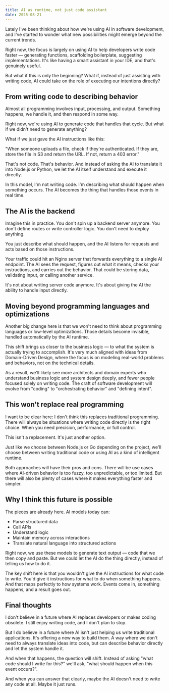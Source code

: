 ```yaml
---
title: AI as runtime, not just code assistant
date: 2025-08-21
---
```


Lately I've been thinking about how we're using AI in software development, and I've started to wonder what new possibilities might emerge beyond the current trends.

Right now, the focus is largely on using AI to help developers write code faster — generating functions, scaffolding boilerplate, suggesting implementations. It's like having a smart assistant in your IDE, and that's genuinely useful.

But what if this is only the beginning? What if, instead of just assisting with writing code, AI could take on the role of executing our intentions directly?

## From writing code to describing behavior

Almost all programming involves input, processing, and output. Something happens, we handle it, and then respond in some way.

Right now, we're using AI to generate code that handles that cycle. But what if we didn't need to generate anything?

What if we just gave the AI instructions like this:

"When someone uploads a file, check if they're authenticated. If they are, store the file in S3 and return the URL. If not, return a 403 error."

That's not code. That's behavior. And instead of asking the AI to translate it into Node.js or Python, we let the AI itself understand and execute it directly.

In this model, I'm not writing code. I'm describing what should happen when something occurs. The AI becomes the thing that handles those events in real time.

## The AI is the backend

Imagine this in practice. You don't spin up a backend server anymore. You don't define routes or write controller logic. You don't need to deploy anything.

You just describe what should happen, and the AI listens for requests and acts based on those instructions.

Your traffic could hit an Nginx server that forwards everything to a single AI endpoint. The AI sees the request, figures out what it means, checks your instructions, and carries out the behavior. That could be storing data, validating input, or calling another service.

It's not about writing server code anymore. It's about giving the AI the ability to handle input directly.

## Moving beyond programming languages and optimizations

Another big change here is that we won't need to think about programming languages or low-level optimizations. Those details become invisible, handled automatically by the AI runtime.

This shift brings us closer to the business logic — to what the system is actually trying to accomplish. It's very much aligned with ideas from Domain-Driven Design, where the focus is on modeling real-world problems and behaviors, not on the technical details.

As a result, we'll likely see more architects and domain experts who understand business logic and system design deeply, and fewer people focused solely on writing code. The craft of software development will evolve from "coding" to "orchestrating behavior" and "defining intent".

## This won't replace real programming

I want to be clear here: I don't think this replaces traditional programming. There will always be situations where writing code directly is the right choice. When you need precision, performance, or full control.

This isn't a replacement. It's just another option.

Just like we choose between Node.js or Go depending on the project, we'll choose between writing traditional code or using AI as a kind of intelligent runtime.

Both approaches will have their pros and cons. There will be use cases where AI-driven behavior is too fuzzy, too unpredictable, or too limited. But there will also be plenty of cases where it makes everything faster and simpler.

## Why I think this future is possible

The pieces are already here. AI models today can:

- Parse structured data
- Call APIs
- Understand logic
- Maintain memory across interactions
- Translate natural language into structured actions

Right now, we use these models to generate text output — code that we then copy and paste. But we could let the AI do the thing directly, instead of telling us how to do it.

The key shift here is that you wouldn't give the AI instructions for what code to write. You'd give it instructions for what to do when something happens. And that maps perfectly to how systems work. Events come in, something happens, and a result goes out.

## Final thoughts

I don't believe in a future where AI replaces developers or makes coding obsolete. I still enjoy writing code, and I don't plan to stop.

But I do believe in a future where AI isn't just helping us write traditional applications. It's offering a new way to build them. A way where we don't need to always translate ideas into code, but can describe behavior directly and let the system handle it.

And when that happens, the question will shift. Instead of asking "what code should I write for this?" we'll ask, "what should happen when this event occurs?".

And when you can answer that clearly, maybe the AI doesn't need to write any code at all. Maybe it just runs.